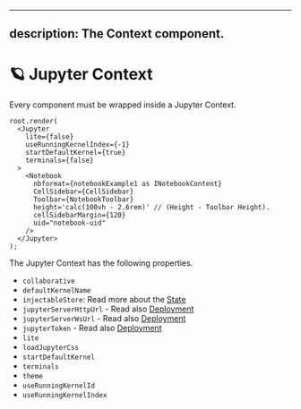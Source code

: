 <!--
  ~ Copyright (c) 2022-2023 Datalayer Inc. All rights reserved.
  ~
  ~ MIT License
-->

---
description: The Context component.
---

# 🪐 Jupyter Context

Every component must be wrapped inside a Jupyter Context.

```tsx
root.render(
  <Jupyter
    lite={false}
    useRunningKernelIndex={-1}
    startDefaultKernel={true}
    terminals={false}
  >
    <Notebook
      nbformat={notebookExample1 as INotebookContent}
      CellSidebar={CellSidebar}
      Toolbar={NotebookToolbar}
      height='calc(100vh - 2.6rem)' // (Height - Toolbar Height).
      cellSidebarMargin={120}
      uid="notebook-uid"
    />
  </Jupyter>
);
```

The Jupyter Context has the following properties.

- `collaborative`
- `defaultKernelName`
- `injectableStore`: Read more about the [State](/docs/state)
- `jupyterServerHttpUrl` - Read also [Deployment](/docs/deployments/jupyter-server)
- `jupyterServerWsUrl` - Read also [Deployment](/docs/deployments/jupyter-server)
- `jupyterToken` - Read also [Deployment](/docs/deployments/jupyter-server)
- `lite`
- `loadJupyterCss`
- `startDefaultKernel`
- `terminals`
- `theme`
- `useRunningKernelId`
- `useRunningKernelIndex`
